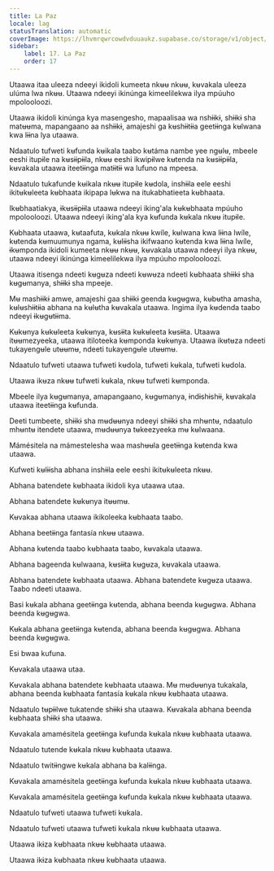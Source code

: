 ```yaml
---
title: La Paz
locale: lag
statusTranslation: automatic
coverImage: https://lhvmrqwrcowdvduuaukz.supabase.co/storage/v1/object/public/strapi-uploads/small_cover-educacion-fundamental.webp-2d51a7828a2b1309555be27f7e2a61a0.webp
sidebar:
    label: 17. La Paz
    order: 17
---
```

Utaawa itaa uleeza ndeeyi ikidoli kumeeta nkʉʉ nkʉʉ, kʉvakala uleeza ulúma lwa nkʉʉ. Utaawa ndeeyi ikinúnga kimeelilekwa ilya mpúuho mpolooloozi.

Utaawa ikidoli kinúnga kya masengesho, mapaalisaa wa nshɨɨkɨ, shɨɨkɨ sha matʉʉma, mapangaano aa nshɨɨkɨ, amajeshi ga kʉshɨɨtɨɨa geetɨɨnga kʉlwana kwa lɨɨna lya utaawa.

Ndaatulo tufweti kʉfunda kʉikala taabo kʉtáma nambe yee ngʉlʉ, mbeele eeshi itupɨle na kʉsɨɨpɨɨla, nkʉʉ eeshi ikwipɨlwe kʉtenda na kʉsɨɨpɨɨla, kʉvakala utaawa iteetɨɨnga matɨɨtɨɨ wa lufuno na mpeesa.

Ndaatulo tukafunde kʉikala nkʉʉ itupɨle kʉdola, inshɨɨla eele eeshi ikitʉkʉleeta kʉbhaata ikipapa lʉkwa na itukabhatieeta kʉbhaata.

Ikʉbhaatiakya, ɨkʉsɨɨpɨɨla utaawa ndeeyi iking'ala kʉkʉbhaata mpúuho mpolooloozi. Utaawa ndeeyi iking'ala kya kʉfunda kʉkala nkʉʉ itupɨle.

Kʉbhaata utaawa, kʉtaafuta, kʉkala nkʉʉ kwíle, kʉlwana kwa lɨɨna lwíle, kʉtenda kʉmuumunya ngama, kʉlɨɨsha ikifwaano kʉtenda kwa lɨɨna lwíle, ɨkʉmponda ikidoli kumeeta nkʉʉ nkʉʉ, kʉvakala utaawa ndeeyi ilya nkʉʉ, utaawa ndeeyi ikinúnga kimeelilekwa ilya mpúuho mpolooloozi.

Utaawa itisenga ndeeti kʉgʉza ndeeti kʉwʉza ndeeti kʉbhaata shɨɨkɨ sha kʉgʉmanya, shɨɨkɨ sha mpeeje.

Mʉ mashɨɨkɨ amwe, amajeshi gaa shɨɨkɨ geenda kʉgʉgwa, kʉbʉtha amasha, kʉlʉshɨɨtɨɨa abhana na kʉlʉtha kʉvakala utaawa. Ingima ilya kʉdenda taabo ndeeyi ɨkʉgʉtɨɨma.

Kʉkʉnya kʉkʉleeta kʉkʉnya, kʉsɨɨta kʉkʉleeta kʉsɨɨta. Utaawa itʉʉmezyeeka, utaawa itiloteeka kʉmponda kʉkʉnya. Utaawa ikʉtʉza ndeeti tukayengʉle utʉʉmʉ, ndeeti tukayengʉle utʉʉmʉ.

Ndaatulo tufweti utaawa tufweti kʉdola, tufweti kʉkala, tufweti kʉdola.

Utaawa ikʉza nkʉʉ tufweti kʉkala, nkʉʉ tufweti kʉmponda.

Mbeele ilya kʉgʉmanya, amapangaano, kʉgʉmanya, ɨndɨshɨshɨɨ, kʉvakala utaawa iteetɨɨnga kʉfunda.

Deeti tumbeete, shɨɨkɨ sha mʉdʉʉnya ndeeyi shɨɨkɨ sha mhʉntʉ, ndaatulo mhʉntʉ itendete utaawa, mʉdʉʉnya tʉkeezyeeka mʉ kʉlwaana.

Mámésitela na mámestelesha waa mashʉʉla geetɨɨnga kʉtenda kwa utaawa.

Kufweti kʉlɨɨsha abhana inshɨɨla eele eeshi ikitʉkʉleeta nkʉʉ.

Abhana batendete kʉbhaata ikidoli kya utaawa utaa.

Abhana batendete kʉkʉnya itʉʉmʉ.

Kʉvakaa abhana utaawa ikikoleeka kʉbhaata taabo.

Abhana beetɨɨnga fantasía nkʉʉ utaawa.

Abhana kʉtenda taabo kʉbhaata taabo, kʉvakala utaawa.

Abhana bageenda kʉlwaana, kʉsɨɨta kʉgʉza, kʉvakala utaawa.

Abhana batendete kʉbhaata utaawa. Abhana batendete kʉgʉza utaawa. Taabo ndeeti utaawa.

Basi kʉkala abhana geetɨɨnga kʉtenda, abhana beenda kʉgʉgwa. Abhana beenda kʉgʉgwa.

Kʉkala abhana geetɨɨnga kʉtenda, abhana beenda kʉgʉgwa. Abhana beenda kʉgʉgwa.

Esi bwaa kufuna.

Kʉvakala utaawa utaa.

Kʉvakala abhana batendete kʉbhaata utaawa. Mʉ mʉdʉʉnya tukakala, abhana beenda kʉbhaata fantasía kʉkala nkʉʉ kʉbhaata utaawa.

Ndaatulo tʉpɨɨlwe tukatende shɨɨkɨ sha utaawa. Kʉvakala abhana beenda kʉbhaata shɨɨkɨ sha utaawa.

Kʉvakala amamésitela geetɨɨnga kʉfunda kʉkala nkʉʉ kʉbhaata utaawa.

Ndaatulo tutende kʉkala nkʉʉ kʉbhaata utaawa.

Ndaatulo twitɨɨngwe kʉkala abhana ba kalɨɨnga.

Kʉvakala amamésitela geetɨɨnga kʉfunda kʉkala nkʉʉ kʉbhaata utaawa.

Kʉvakala amamésitela geetɨɨnga kʉfunda kʉkala nkʉʉ kʉbhaata utaawa.

Ndaatulo tufweti utaawa tufweti kʉkala.

Ndaatulo tufweti utaawa tufweti kʉkala nkʉʉ kʉbhaata utaawa.

Utaawa ikɨza kʉbhaata nkʉʉ kʉbhaata utaawa.

Utaawa ikɨza kʉbhaata nkʉʉ kʉbhaata utaawa.


